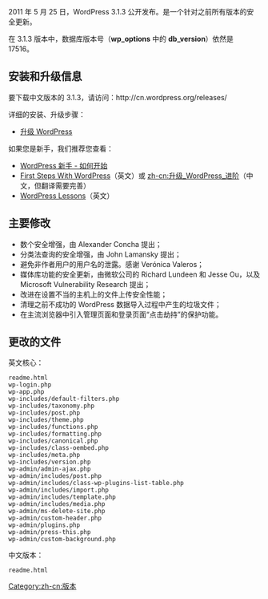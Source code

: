 {{Languages|
{{en|Version 3.1.3}}
{{th|รุ่น_3.1.3}}
{{zh-cn|3.1.3 版本}}
}}

2011 年 5 月 25 日，WordPress 3.1.3 公开发布。是一个针对之前所有版本的安全更新。

在 3.1.3 版本中，数据库版本号（'''wp_options''' 中的 '''db_version'''）依然是 17516。

==安装和升级信息==
要下载中文版本的 3.1.3，请访问：http://cn.wordpress.org/releases/

详细的安装、升级步骤：

* [[zh-cn:升级 WordPress|升级 WordPress]]

如果您是新手，我们推荐您查看：
* [[zh-cn:WordPress_新手_-_如何开始|WordPress 新手 - 如何开始]]
* [[First Steps With WordPress]]（英文）或 [[zh-cn:升级_WordPress_进阶]]（中文，但翻译需要完善）
* [[WordPress Lessons]]（英文）

== 主要修改 ==

* 数个安全增强，由 Alexander Concha 提出；
* 分类法查询的安全增强，由 John Lamansky 提出；
* 避免非作者用户的用户名的泄露。感谢 Verónica Valeros；
* 媒体库功能的安全更新，由微软公司的 Richard Lundeen 和 Jesse Ou，以及 Microsoft Vulnerability Research 提出；
* 改进在设置不当的主机上的文件上传安全性能；
* 清理之前不成功的 WordPress 数据导入过程中产生的垃圾文件；
* 在主流浏览器中引入管理页面和登录页面“点击劫持”的保护功能。

==更改的文件==
英文核心：
<pre>
readme.html
wp-login.php
wp-app.php
wp-includes/default-filters.php
wp-includes/taxonomy.php
wp-includes/post.php
wp-includes/theme.php
wp-includes/functions.php
wp-includes/formatting.php
wp-includes/canonical.php
wp-includes/class-oembed.php
wp-includes/meta.php
wp-includes/version.php
wp-admin/admin-ajax.php
wp-admin/includes/post.php 
wp-admin/includes/class-wp-plugins-list-table.php 
wp-admin/includes/import.php 
wp-admin/includes/template.php 
wp-admin/includes/media.php
wp-admin/ms-delete-site.php
wp-admin/custom-header.php
wp-admin/plugins.php 
wp-admin/press-this.php 
wp-admin/custom-background.php 
</pre>
中文版本：
<pre>
readme.html
</pre>

{{zh-cn:版本}}

[[Category:zh-cn:版本]]